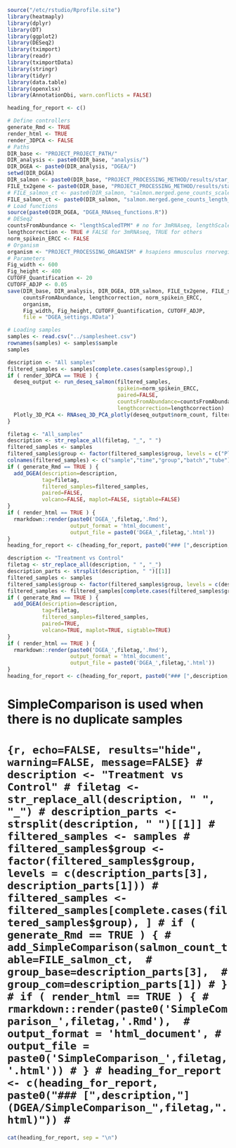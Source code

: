 ```r
source("/etc/rstudio/Rprofile.site")
library(heatmaply)
library(dplyr)
library(DT)
library(ggplot2)
library(DESeq2)
library(tximport)
library(readr)
library(tximportData)
library(stringr)
library(tidyr)
library(data.table)
library(openxlsx)
library(AnnotationDbi, warn.conflicts = FALSE)

heading_for_report <- c()
```

```r
# Define controllers
generate_Rmd <- TRUE
render_html <- TRUE
render_3DPCA <- FALSE
# Paths
DIR_base <- "PROJECT_PROJECT_PATH/"
DIR_analysis <- paste0(DIR_base, "analysis/")
DIR_DGEA <- paste0(DIR_analysis, "DGEA/")
setwd(DIR_DGEA)
DIR_salmon <- paste0(DIR_base, "PROJECT_PROCESSING_METHOD/results/star_salmon/")
FILE_tx2gene <- paste0(DIR_base, "PROJECT_PROCESSING_METHOD/results/star_salmon/salmon_tx2gene.tsv")
# FILE_salmon_ct <- paste0(DIR_salmon, "salmon.merged.gene_counts_scaled.tsv") # 3mRNAseq
FILE_salmon_ct <- paste0(DIR_salmon, "salmon.merged.gene_counts_length_scaled.tsv") # RNAseq
# Load functions
source(paste0(DIR_DGEA, "DGEA_RNAseq_functions.R"))
# DESeq2
countsFromAbundance <- "lengthScaledTPM" # no for 3mRNAseq, lengthScaledTPM for others
lengthcorrection <- TRUE # FALSE for 3mRNAseq, TRUE for others
norm_spikein_ERCC <- FALSE
# Organism
organism <- "PROJECT_PROCESSING_ORGANISM" # hsapiens mmusculus rnorvegicus sscrofa
# Parameters
Fig_width <- 600
Fig_height <- 400
CUTOFF_Quantification <- 20
CUTOFF_ADJP <- 0.05
save(DIR_base, DIR_analysis, DIR_DGEA, DIR_salmon, FILE_tx2gene, FILE_salmon_ct,
     countsFromAbundance, lengthcorrection, norm_spikein_ERCC,
     organism, 
     Fig_width, Fig_height, CUTOFF_Quantification, CUTOFF_ADJP,
     file = "DGEA_settings.RData")
```

```r
# Loading samples
samples <- read.csv("../samplesheet.csv")
rownames(samples) <- samples$sample
samples
```

```r
description <- "All samples"
filtered_samples <- samples[complete.cases(samples$group),]
if ( render_3DPCA == TRUE ) {
  deseq_output <- run_deseq_salmon(filtered_samples, 
                                   spikein=norm_spikein_ERCC, 
                                   paired=FALSE,
                                   countsFromAbundance=countsFromAbundance,
                                   lengthcorrection=lengthcorrection)
  Plotly_3D_PCA <- RNAseq_3D_PCA_plotly(deseq_output$norm_count, filtered_samples)
}
```


```r
filetag <- "All_samples"
description <- str_replace_all(filetag, "_", " ")
filtered_samples <- samples
filtered_samples$group <- factor(filtered_samples$group, levels = c("Placebo","Treatment"))
colnames(filtered_samples) <- c("sample","time","group","batch","tube")
if ( generate_Rmd == TRUE ) {
  add_DGEA(description=description, 
           tag=filetag, 
           filtered_samples=filtered_samples, 
           paired=FALSE,
           volcano=FALSE, maplot=FALSE, sigtable=FALSE)
}
if ( render_html == TRUE ) {
  rmarkdown::render(paste0('DGEA_',filetag,'.Rmd'), 
                    output_format = 'html_document',
                    output_file = paste0('DGEA_',filetag,'.html'))
}
heading_for_report <- c(heading_for_report, paste0("### [",description,"](DGEA/DGEA_",filetag,".html)"))
```

```r
description <- "Treatment vs Control"
filetag <- str_replace_all(description, " ", "_")
description_parts <- strsplit(description, " ")[[1]]
filtered_samples <- samples
filtered_samples$group <- factor(filtered_samples$group, levels = c(description_parts[3], description_parts[1]))
filtered_samples <- filtered_samples[complete.cases(filtered_samples$group), ]
if ( generate_Rmd == TRUE ) {
  add_DGEA(description=description, 
           tag=filetag, 
           filtered_samples=filtered_samples, 
           paired=TRUE,
           volcano=TRUE, maplot=TRUE, sigtable=TRUE)
}
if ( render_html == TRUE ) {
  rmarkdown::render(paste0('DGEA_',filetag,'.Rmd'), 
                    output_format = 'html_document',
                    output_file = paste0('DGEA_',filetag,'.html'))
}
heading_for_report <- c(heading_for_report, paste0("### [",description,"](DGEA/DGEA_",filetag,".html)"))
```

# SimpleComparison is used when there is no duplicate samples
# ```{r, echo=FALSE, results="hide", warning=FALSE, message=FALSE}
# description <- "Treatment vs Control"
# filetag <- str_replace_all(description, " ", "_")
# description_parts <- strsplit(description, " ")[[1]]
# filtered_samples <- samples
# filtered_samples$group <- factor(filtered_samples$group, levels = c(description_parts[3], description_parts[1]))
# filtered_samples <- filtered_samples[complete.cases(filtered_samples$group), ]
# if ( generate_Rmd == TRUE ) {
#   add_SimpleComparison(salmon_count_table=FILE_salmon_ct, 
#                        group_base=description_parts[3], 
#                        group_com=description_parts[1])
# }
# if ( render_html == TRUE ) {
#   rmarkdown::render(paste0('SimpleComparison_',filetag,'.Rmd'), 
#                     output_format = 'html_document',
#                     output_file = paste0('SimpleComparison_',filetag,'.html'))
# }
# heading_for_report <- c(heading_for_report, paste0("### [",description,"](DGEA/SimpleComparison_",filetag,".html)"))
# ```

```r
cat(heading_for_report, sep = "\n")
```